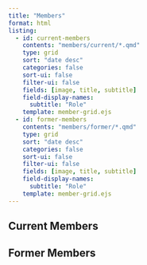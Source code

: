 ```yaml
---
title: "Members"
format: html
listing:
  - id: current-members
    contents: "members/current/*.qmd"
    type: grid
    sort: "date desc"
    categories: false
    sort-ui: false
    filter-ui: false
    fields: [image, title, subtitle]
    field-display-names: 
      subtitle: "Role"
    template: member-grid.ejs
  - id: former-members
    contents: "members/former/*.qmd"
    type: grid
    sort: "date desc"
    categories: false
    sort-ui: false
    filter-ui: false
    fields: [image, title, subtitle]
    field-display-names:
      subtitle: "Role"
    template: member-grid.ejs
---
```


## Current Members

:::: {.member-grid}
::: {#current-members}
:::
::::

## Former Members

:::: {.member-grid}
::: {#former-members}
:::
::::
